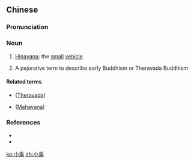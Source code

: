 ==Chinese==
{{zh-forms}}

===Pronunciation===
{{zh-pron
|m=xiǎo乘
|c=siu2 sing6
|cat=n
}}

===Noun===
{{zh-noun}}

# {{lb|zh|Buddhism}} [[w:Hinayana|Hinayana]]; the [[small]] [[vehicle]]
# A pejorative term to describe early Buddhism or Theravada Buddhism

====Related terms====
* {{l|zh|上座部}} ([[w:Theravada|Theravada]])
* {{l|zh|大乘}} ([[w:Mahayana|Mahayana]])

===References===
* {{pedialite|小乘佛教|lang=zh}}
* {{pedialite|Hinayana}}

[[ko:小乘]]
[[zh:小乘]]